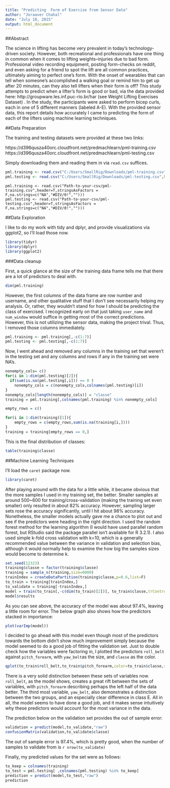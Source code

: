 ```yaml
---
title: "Predicting  Form of Exercise from Sensor Data"
author: "Joraaver Chahal"
date: "July 18, 2015"
output: html_document
---
```


##Abstract

The science in lifting has become very prevalent in today's technology-driven society. However, both recreational and professionals have one thing in common when it comes to lifting weights--injuries due to bad form. Professional video recording equipment, posting form-checks on reddit, and even asking for a friend to spot the lift are all common practices, ultimately aiming to perfect one's form. With the onset of wearables that can tell when someone's accomplished a walking goal or remind him to get up after 20 minutes, can they also tell lifters when their form is off? This study attempts to predict when a lifter's form is good or bad, via the data provided here: http://groupware.les.inf.puc-rio.br/har (see Weight Lifting Exercises Dataset) . In the study, the participants were asked to perform bicep curls, each in one of 5 different manners (labeled A-E). With the provided sensor data, this report details how accurately I came to predicting the form of each of the lifters using machine learning techniques.

##Data Preparation

The training and testing datasets were provided at these two links:

https://d396qusza40orc.cloudfront.net/predmachlearn/pml-training.csv
https://d396qusza40orc.cloudfront.net/predmachlearn/pml-testing.csv

Simply downloading them and reading them in via `read.csv` suffices.

```r
pml.training <- read.csv("C:/Users/SmallRig/Downloads/pml-training.csv",header=T,stringsAsFactors = F,na.strings=c("NA","#DIV/0!",""))
pml.testing <- read.csv("C:/Users/SmallRig/Downloads/pml-testing.csv",header=T,stringsAsFactors = F,na.strings=c("NA","#DIV/0!",""))
```
```
pml.training <- read.csv("Path-to-your-csv/pml-training.csv",header=T,stringsAsFactors = F,na.strings=c("NA","#DIV/0!","")))
pml.testing <- read.csv("Path-to-your-csv/pml-testing.csv",header=T,stringsAsFactors = F,na.strings=c("NA","#DIV/0!","")))
```

##Data Exploration

I like to do my work with tidy and dplyr, and provide visualizations via ggplot2, so I'll load those now.

```r
library(tidyr)
library(dplyr)
library(ggplot2)
```

###Data cleanup

First, a quick glance at the size of the training data frame tells me that there are a lot of predictors to deal with.
```r
dim(pml.training)
```

However, the first columns of the data frame are row number and username, and other qualitative stuff that I don't see necessarily helping my analysis. Or, rather, they wouldn't stand for how I should be predicting the class of exercised. I recognized early on that just taking `user_name` and `num_window` would suffice in getting most of the correct predictions. However, this is not utilizing the sensor data, making the project trival. Thus, I removed those columns immediately.

```r
pml.training <- pml.training[,-c(1:7)]
pml.testing <- pml.testing[,-c(1:7)]
```

Now, I went ahead and removed any columns  in the training set that weren't in the testing set and any columns and rows if any in the training set were NA's.

```r
nonempty_cols= c()
for(i in 1:dim(pml.testing)[2]){
  if(sum(is.na(pml.testing[,i])) == 0 )
    nonempty_cols = c(nonempty_cols,colnames(pml.testing)[i])
}
nonempty_cols[length(nonempty_cols)] = "classe"
training = pml.training[,colnames(pml.training) %in% nonempty_cols]

empty_rows = c()

for(i in 1:dim(training)[1]){
    empty_rows = c(empty_rows,sum(is.na(training[i,])))
}
training = training[empty_rows == 0,]

```

This is the final distribution of classes:

```r
table(training$classe)
```

##Machine Learning Techniques

I'll load the `caret` package now.
```r
library(caret)
```

After playing around with the data for a little while, it became obvious that the more samples I used in my training set, the better. Smaller samples at around 500~600 for training/cross-validation (making the training set even smaller) only resulted in about 82% accuracy. However, sampling larger sets rose the accuracy significantly, until I hit about 98% accuracy. Nonetheless, the smaller models actually gave me a chance to plot out and see if the predictors were heading in the right direction. I used the random forest method for the learning algorithm (I would have used parallel random forest, but RStudio said the package parallel isn't available for R 3.2.1). I also used simple k-fold cross validation with k=10, which is a generally recommended value between the variance in validation and selection bias, although it would normally help to examine the how big the samples sizes would become to determine k.


```r
set.seed(12323)
training$classe = factor(training$classe)
training = sample_n(training,size=6000)
trainIndex = createDataPartition(training$classe,p=0.6,list=F)
to_train = training[trainIndex,]
to_validate = training[-trainIndex,]
model = train(to_train[,-c(dim(to_train)[2])], to_train$classe,trControl=trainControl(method="cv",number=10),method="rf")
model$results
```

As you can see above, the accuracy of the model was about 97.4%, leaving a little room for error. The below graph also shows how the predictors stacked in importance:

```r
plot(varImp(model))
```

I decided to go ahead with this model even though most of the predictors towards the bottom didn't show much improvement simply because the model seemed to do a good job of fitting the validation set. Just to double check how the variables were factoring in, I plotted the predictors `roll_belt` against `pitch_forearm`, with `yaw_belt`as the size, and `classe` as the color.

```r
qplot(to_train$roll_belt,to_train$pitch_forearm,color=to_train$classe,size=to_train$yaw_belt, alpha=I(0.5))
```

There is a very solid distinction between these sets of variables now. `roll_belt`, as the model shows, creates a great rift between the sets of variables, with `pitch_forearm` describing perhaps the left half of the data better. The third most variable, `yaw_belt`, also demonstrates a distinction between the two groups, and an especially clear difference in class E. All in all, the model seems to have done a good job, and it makes sense intuitively why these predictors would account for the most variance in the data.

The prediction below on the validation set provides the out of sample error:

```r
validation = predict(model,to_validate,"raw")
confusionMatrix(validation,to_validate$classe)
```

The out of sample error is 97.4%, which is pretty good, when the number of samples to validate from is `r nrow(to_validate)`

Finally, my predicted values for the set were as follows:
```r
to_keep = colnames(training)
to_test = pml.testing[ ,colnames(pml.testing) %in% to_keep]
prediction = predict(model,to_test,"raw")
prediction
```
